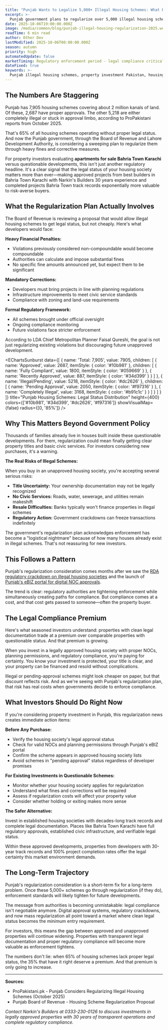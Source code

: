 ```yaml
---
title: "Punjab Wants to Legalize 5,000+ Illegal Housing Schemes: What Property Investors Need to Know"
excerpt: >-
  Punjab government plans to regularize over 5,000 illegal housing schemes with heavy fines. Here's why legal compliance isn't optional anymore and what this means for your property investment.
date: 2025-10-06T19:00:00.000Z
image: /media/common/blog/punjab-illegal-housing-regularization-2025.webp
readTime: 6 min read
author: Other Dev
lastModified: 2025-10-06T00:00:00.000Z
season: autumn
priority: high
automatedUpdate: false
marketTiming: Regulatory enforcement period - legal compliance critical
dateFixed: true
keywords: >-
  Punjab illegal housing schemes, property investment Pakistan, housing society approval, illegal developments Punjab, secure property investment Bahria Town
---
```


## The Numbers Are Staggering

Punjab has 7,905 housing schemes covering about 2 million kanals of land. Of these, 2,687 have proper approvals. The other 5,218 are either completely illegal or stuck in approval limbo, according to ProPakistani reports from October 2025.

That's 65% of all housing schemes operating without proper legal status. And now the Punjab government, through the Board of Revenue and Lahore Development Authority, is considering a sweeping plan to regularize them through heavy fines and corrective measures.

For property investors evaluating **apartments for sale Bahria Town Karachi** versus questionable developments, this isn't just another regulatory headline. It's a clear signal that the legal status of your housing society matters more than ever—making approved projects from best builders in Bahria Town Karachi with Narkin's Builders 30 years experience and completed projects Bahria Town track records exponentially more valuable to risk-averse buyers.

## What the Regularization Plan Actually Involves

The Board of Revenue is reviewing a proposal that would allow illegal housing schemes to get legal status, but not cheaply. Here's what developers would face:

**Heavy Financial Penalties:**
* Violations previously considered non-compoundable would become compoundable
* Authorities can calculate and impose substantial fines
* No specific fine amounts announced yet, but expect them to be significant

**Mandatory Corrections:**
* Developers must bring projects in line with planning regulations
* Infrastructure improvements to meet civic service standards
* Compliance with zoning and land-use requirements

**Formal Regulatory Framework:**
* All schemes brought under official oversight
* Ongoing compliance monitoring
* Future violations face stricter enforcement

According to LDA Chief Metropolitan Planner Faisal Qureshi, the goal is not just regularizing existing violations but discouraging future unapproved development.

<EChartsSunburst
  data={[
    {
      name: 'Total: 7,905',
      value: 7905,
      children: [
        {
          name: 'Approved',
          value: 2687,
          itemStyle: { color: '#10b981' },
          children: [
            { name: 'Fully Compliant', value: 1800, itemStyle: { color: '#059669' } },
            { name: 'Recently Approved', value: 887, itemStyle: { color: '#34d399' } }
          ]
        },
        {
          name: 'Illegal/Pending',
          value: 5218,
          itemStyle: { color: '#dc2626' },
          children: [
            { name: 'Pending Approval', value: 2050, itemStyle: { color: '#f97316' } },
            { name: 'Completely Illegal', value: 3168, itemStyle: { color: '#b91c1c' } }
          ]
        }
      ]
    }
  ]}
  title="Punjab Housing Schemes: Legal Status Distribution"
  height={400}
  colors={['#10b981', '#34d399', '#dc2626', '#f97316']}
  showVisualMap={false}
  radius={[0, '85%']}
/>

## Why This Matters Beyond Government Policy

Thousands of families already live in houses built inside these questionable developments. For them, regularization could mean finally getting clear property titles and basic civic services. For investors considering new purchases, it's a warning.

**The Real Risks of Illegal Schemes:**

When you buy in an unapproved housing society, you're accepting several serious risks:

* **Title Uncertainty:** Your ownership documentation may not be legally recognized
* **No Civic Services:** Roads, water, sewerage, and utilities remain makeshift
* **Resale Difficulties:** Banks typically won't finance properties in illegal schemes
* **Regulatory Action:** Government crackdowns can freeze transactions indefinitely

The government's regularization plan acknowledges enforcement has become a "logistical nightmare" because of how many houses already exist in illegal schemes. That's not reassuring for new investors.

## This Follows a Pattern

Punjab's regularization consideration comes months after we saw the [RDA regulatory crackdown on illegal housing societies](/blog/2025/09/rda-regulatory-crackdown-illegal-housing-societies-september-2025) and the launch of [Punjab's eBIZ portal for digital NOC approvals](/blog/2025/10/punjab-ebiz-portal-digital-noc-approvals-property-investment-october-2025).

The trend is clear: regulatory authorities are tightening enforcement while simultaneously creating paths for compliance. But compliance comes at a cost, and that cost gets passed to someone—often the property buyer.

## The Legal Compliance Premium

Here's what seasoned investors understand: properties with clean legal documentation trade at a premium over comparable properties with questionable status. And that premium is growing.

When you invest in a legally approved housing society with proper NOCs, planning permissions, and regulatory compliance, you're paying for certainty. You know your investment is protected, your title is clear, and your property can be financed and resold without complications.

Illegal or pending-approval schemes might look cheaper on paper, but that discount reflects risk. And as we're seeing with Punjab's regularization plan, that risk has real costs when governments decide to enforce compliance.

<EChartsStatistic
  title="Housing Schemes Awaiting Legal Status in Punjab"
  value="5,218"
  suffix=" schemes"
  description="Covering thousands of properties and families across Punjab province"
  trend="up"
  trendValue="65%"
  trendDescription="of all housing schemes lack proper legal approval"
/>

## What Investors Should Do Right Now

If you're considering property investment in Punjab, this regularization news creates immediate action items:

**Before Any Purchase:**
* Verify the housing society's legal approval status
* Check for valid NOCs and planning permissions through Punjab's eBIZ portal
* Confirm the scheme appears in approved housing society lists
* Avoid schemes in "pending approval" status regardless of developer promises

**For Existing Investments in Questionable Schemes:**
* Monitor whether your housing society applies for regularization
* Understand what fines and corrections will be required
* Assess if regularization costs will affect your property value
* Consider whether holding or exiting makes more sense

**The Safer Alternative:**

Invest in established housing societies with decades-long track records and complete legal documentation. Places like Bahria Town Karachi have full regulatory approvals, established civic infrastructure, and verifiable legal status.

Within these approved developments, properties from developers with 30-year track records and 100% project completion rates offer the legal certainty this market environment demands.

## The Long-Term Trajectory

Punjab's regularization consideration is a short-term fix for a long-term problem. Once these 5,000+ schemes go through regularization (if they do), enforcement standards will likely tighten for future developments.

The message from authorities is becoming unmistakable: legal compliance isn't negotiable anymore. Digital approval systems, regulatory crackdowns, and now mass regularization all point toward a market where clean legal status becomes the minimum entry requirement.

For investors, this means the gap between approved and unapproved properties will continue widening. Properties with transparent legal documentation and proper regulatory compliance will become more valuable as enforcement tightens.

The numbers don't lie: when 65% of housing schemes lack proper legal status, the 35% that have it right deserve a premium. And that premium is only going to increase.

---

**Sources:**
* ProPakistani.pk - Punjab Considers Regularizing Illegal Housing Schemes (October 2025)
* Punjab Board of Revenue - Housing Scheme Regularization Proposal

*Contact Narkin's Builders at 0333-230-0126 to discuss investments in legally approved properties with 30 years of transparent operations and complete regulatory compliance.*
